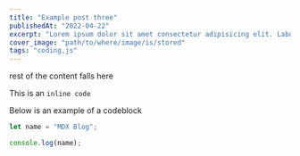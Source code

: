 ```yaml
---
title: "Example post three"
publishedAt: "2022-04-22"
excerpt: "Lorem ipsum dolor sit amet consectetur adipisicing elit. Labore aperiam numquam aliquid dolore error vitae earum? Eius et, nobis consequatur animi, doloremque voluptatibus veniam quibusdam magni, architecto debitis reiciendis alias?"
cover_image: "path/to/where/image/is/stored"
tags: "coding,js"
---
```


rest of the content falls here

This is an `inline code`

Below is an example of a codeblock

```js
let name = "MDX Blog";

console.log(name);
```
